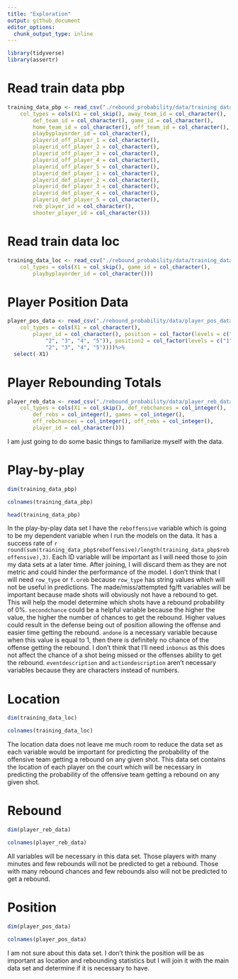 ```yaml
---
title: "Exploration"
output: github_document
editor_options: 
  chunk_output_type: inline
---
```


```r
library(tidyverse)
library(assertr)
```

# Read train data pbp

```r
training_data_pbp <- read_csv("./rebound_probability/data/training_data_pbp.csv", 
    col_types = cols(X1 = col_skip(), away_team_id = col_character(), 
        def_team_id = col_character(), game_id = col_character(), 
        home_team_id = col_character(), off_team_id = col_character(), 
        playbyplayorder_id = col_character(), 
        playerid_off_player_1 = col_character(), 
        playerid_off_player_2 = col_character(), 
        playerid_off_player_3 = col_character(), 
        playerid_off_player_4 = col_character(),
        playerid_off_player_5 = col_character(),
        playerid_def_player_1 = col_character(),
        playerid_def_player_2 = col_character(),
        playerid_def_player_3 = col_character(),
        playerid_def_player_4 = col_character(),
        playerid_def_player_5 = col_character(),
        reb_player_id = col_character(), 
        shooter_player_id = col_character()))
```

# Read train data loc

```r
training_data_loc <- read_csv("./rebound_probability/data/training_data_loc.csv", 
    col_types = cols(X1 = col_skip(), game_id = col_character(), 
        playbyplayorder_id = col_character()))
```

# Player Position Data

```r
player_pos_data <- read_csv("./rebound_probability/data/player_pos_data.csv", 
    col_types = cols(X1 = col_character(), 
        player_id = col_character(), position = col_factor(levels = c("1", 
            "2", "3", "4", "5")), position2 = col_factor(levels = c("1", 
            "2", "3", "4", "5"))))%>%
  select(-X1)
```

# Player Rebounding Totals

```r
player_reb_data <- read_csv("./rebound_probability/data/player_reb_data.csv", 
    col_types = cols(X1 = col_skip(), def_rebchances = col_integer(), 
        def_rebs = col_integer(), games = col_integer(), 
        off_rebchances = col_integer(), off_rebs = col_integer(), 
        player_id = col_character()))
```

I am just going to do some basic things to familiarize myself with the data.

# Play-by-play

```r
dim(training_data_pbp)

colnames(training_data_pbp)
```

```r
head(training_data_pbp)
```

In the play-by-play data set I have the `reboffensive` variable which is going to be my dependent variable when I run the models on the data. It has a success rate of `r round(sum(training_data_pbp$reboffensive)/length(training_data_pbp$reboffensive),3)`. Each ID variable will be important as I will need those to join my data sets at a later time. After joining, I will discard them as they are not metric and could hinder the performance of the model. I don't think that I will need `row_type` or `f.oreb` because `row_type` has string values which will not be useful in predictions. The made/miss/attempted fg/ft variables will be important because made shots will obviously not have a rebound to get. This will help the model determine which shots have a rebound probability of 0%. `secondchance` could be a helpful variable because the higher the value, the higher the number of chances to get the rebound. Higher values could result in the defense being out of position allowing the offense and easier time getting the rebound. `andone` is a necessary variable because when this value is equal to 1, then there is definitely no chance of the offense getting the rebound. I don't think that I'll need `inbonus` as this does not affect the chance of a shot being missed or the offenses ability to get the rebound. `eventdescription` and `actiondescription` aren't necessary variables because they are characters instead of numbers.

# Location

```r
dim(training_data_loc)

colnames(training_data_loc)
```

The location data does not leave me much room to reduce the data set as each variable would be important for predicting the probability of the offensive team getting a rebound on any given shot. This data set contains the location of each player on the court which will be necessary in predicting the probability of the offensive team getting a rebound on any given shot.

# Rebound

```r
dim(player_reb_data)

colnames(player_reb_data)
```

All variables will be necessary in this data set. Those players with many minutes and few rebounds will not be predicted to get a rebound. Those with many rebound chances and few rebounds also will not be predicted to get a rebound.

# Position

```r
dim(player_pos_data)

colnames(player_pos_data)
```

I am not sure about this data set. I don't think the position will be as important as location and rebounding statistics but I will join it with the main data set and determine if it is necessary to have.